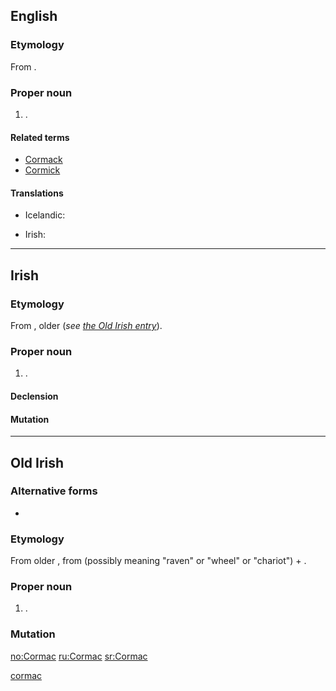 ==English==
{{wikipedia}}

===Etymology===
From {{etyl|sga}} {{term|Cormac|lang=sga}}.

===Proper noun===
{{en-proper noun}}

# {{given name|male|from=Irish}}.

====Related terms====
* [[Cormack]]
* [[Cormick]]

====Translations====
{{trans-top|male given name}}
* Icelandic: {{t+|is|Kormákur}}
{{trans-mid}}
* Irish: {{t-|ga|Cormac}}
{{trans-bottom}}

----

==Irish==

===Etymology===
From {{etyl|sga|ga}} {{term|Cormac|lang=sga}}, older {{term|Corbmac|lang=sga}} (''see [[Cormac#Old_Irish|the Old Irish entry]]'').

===Proper noun===
{{head|ga|proper noun|g=m}}

# {{given name|male|lang=ga}}.

====Declension====
{{ga-noun-m1-nopl|C|ormac|ormaic}}

====Mutation====
{{ga mut cons|C|ormac}}

[[Category:Irish terms derived from Old Irish|cormac]]

----

==Old Irish==

===Alternative forms===
* {{l|sga|Corbmac}}

===Etymology===
From older {{term|Corbmac|lang=sga}}, from {{term|corb|lang=sga}} (possibly meaning "raven" or "wheel" or "chariot") + {{term|macc||son|lang=sga}}.

===Proper noun===
{{head|sga|proper noun|g=m}}

# {{given name|male|lang=sga}}.

===Mutation===
{{sga-mutation|C|ormac}}

[[no:Cormac]]
[[ru:Cormac]]
[[sr:Cormac]]